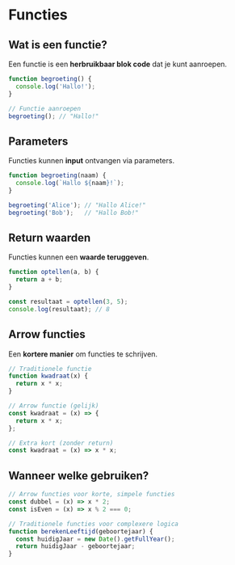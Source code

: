 # Functies

## Wat is een functie?

Een functie is een **herbruikbaar blok code** dat je kunt aanroepen.

```js
function begroeting() {
  console.log('Hallo!');
}

// Functie aanroepen
begroeting(); // "Hallo!"
```

## Parameters

Functies kunnen **input** ontvangen via parameters.

```js
function begroeting(naam) {
  console.log(`Hallo ${naam}!`);
}

begroeting('Alice'); // "Hallo Alice!"
begroeting('Bob');   // "Hallo Bob!"
```

## Return waarden

Functies kunnen een **waarde teruggeven**.

```js
function optellen(a, b) {
  return a + b;
}

const resultaat = optellen(3, 5);
console.log(resultaat); // 8
```

## Arrow functies

Een **kortere manier** om functies te schrijven.

```js
// Traditionele functie
function kwadraat(x) {
  return x * x;
}

// Arrow functie (gelijk)
const kwadraat = (x) => {
  return x * x;
};

// Extra kort (zonder return)
const kwadraat = (x) => x * x;
```

## Wanneer welke gebruiken?

```js
// Arrow functies voor korte, simpele functies
const dubbel = (x) => x * 2;
const isEven = (x) => x % 2 === 0;

// Traditionele functies voor complexere logica
function berekenLeeftijd(geboortejaar) {
  const huidigJaar = new Date().getFullYear();
  return huidigJaar - geboortejaar;
}
```
